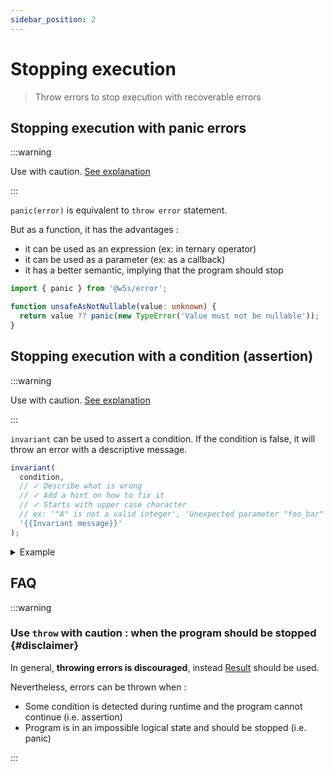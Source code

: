 ```yaml
---
sidebar_position: 2
---
```



# Stopping execution

> Throw errors to stop execution with recoverable errors

<PackageBadgeGroup apiHref="/api/error/function/invariant" />

## Stopping execution with panic errors

:::warning

Use with caution. [See explanation](./stopping-execution#disclaimer)

:::

`panic(error)` is equivalent to `throw error` statement. 

But as a function, it has the advantages :

- it can be used as an expression (ex: in ternary operator)
- it can be used as a parameter (ex: as a callback)
- it has a better semantic, implying that the program should stop

```typescript
import { panic } from '@w5s/error';

function unsafeAsNotNullable(value: unknown) {
  return value ?? panic(new TypeError('Value must not be nullable'));
}
```

## Stopping execution with a condition (assertion)

:::warning

Use with caution. [See explanation](./stopping-execution#disclaimer)

:::

`invariant` can be used to assert a condition. If the condition is false, it will throw an error with a descriptive message.

```typescript
invariant(
  condition, 
  // ✓ Describe what is wrong
  // ✓ Add a hint on how to fix it
  // ✓ Starts with upper case character
  // ex: '"A" is not a valid integer', 'Unexpected parameter "foo_bar"', ...
  '{{Invariant message}}'
);
```

<details>
<summary>
Example
</summary>

```typescript
import { invariant } from '@w5s/error';

function program() {
  invariant(true, 'This will not throw an error'); 
  // -> nothing
  invariant(false, 'This will throw an error'); 
  // -> throw InvariantError { message: 'Input should not be null' } when input is null or undefined

  //... do something with input
}
```
</details>

## FAQ

:::warning

### Use `throw` with caution : when the program should be stopped {#disclaimer}

In general, **throwing errors is discouraged**, instead [Result](../core/result) should be used.

Nevertheless, errors can be thrown when :

- Some condition is detected during runtime and the program cannot continue (i.e. assertion)
- Program is in an impossible logical state and should be stopped (i.e. panic)

:::
